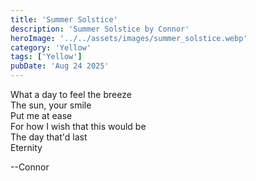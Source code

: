 ```yaml
---
title: 'Summer Solstice'
description: 'Summer Solstice by Connor'
heroImage: '../../assets/images/summer_solstice.webp'
category: 'Yellow'
tags: ['Yellow']
pubDate: 'Aug 24 2025'
---
```


What a day to feel the breeze  
The sun, your smile  
Put me at ease  
For how I wish that this would be  
The day that'd last  
Eternity

--Connor
